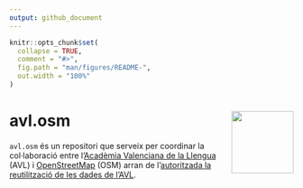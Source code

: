 ```yaml
---
output: github_document
---
```


<!-- README.md is generated from README.Rmd. Please edit that file -->

```r
knitr::opts_chunk$set(
  collapse = TRUE,
  comment = "#>",
  fig.path = "man/figures/README-",
  out.width = "100%"
)
```

# avl.osm <img src='man/figures/avl-osm_logo.png' align="right" height=110/>

<!-- badges: start -->
<!-- [![pre-commit](https://github.com/OSM-Catalan/avl.osm/actions/workflows/pre-commit.yaml/badge.svg)](https://github.com/OSM-Catalan/avl.osm/actions/workflows/pre-commit.yaml) -->
<!-- [![R-CMD-check](https://github.com/OSM-Catalan/avl.osm/actions/workflows/R-CMD-check.yaml/badge.svg)](https://github.com/OSM-Catalan/avl.osm/actions/workflows/R-CMD-check.yaml) -->
<!-- [![test-coverage](https://github.com/OSM-Catalan/avl.osm/actions/workflows/test-coverage.yaml/badge.svg)](https://github.com/OSM-Catalan/avl.osm/actions/workflows/test-coverage.yaml) -->
<!-- badges: end -->

`avl.osm` és un repositori que serveix per coordinar la col·laboració entre
l'[Acadèmia Valenciana de la Llengua](https://www.avl.gva.es) (AVL) i [OpenStreetMap](https://openstreetmap.org) (OSM)
arran de 
l'[autoritzada la reutilització de les dades de l'AVL](https://wiki.openstreetmap.org/wiki/File:AVL_autoritza.jpg).

